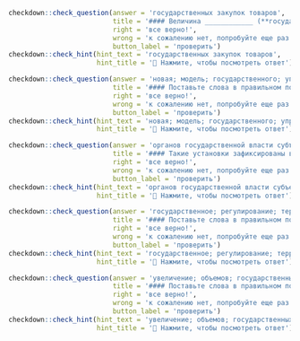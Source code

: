 ```r
checkdown::check_question(answer = 'государственных закупок товаров', 
                          title = '#### Величина ____________ (**государственный, закупка, товар**) и услуг является политической переменной и поэтому, как правило, экзогенной.',
                          right = 'все верно!', 
                          wrong = 'к сожалению нет, попробуйте еще раз...',
                          button_label = 'проверить')
checkdown::check_hint(hint_text = 'государственных закупок товаров',
                      hint_title = '🔎 Нажмите, чтобы посмотреть ответ')
```

```r
checkdown::check_question(answer = 'новая; модель; государственного; управления', 
                          title = '#### Поставьте слова в правильном порядке:',
                          right = 'все верно!', 
                          wrong = 'к сожалению нет, попробуйте еще раз...',
                          button_label = 'проверить')
checkdown::check_hint(hint_text = 'новая; модель; государственного; управления',
                      hint_title = '🔎 Нажмите, чтобы посмотреть ответ')
```

```r
checkdown::check_question(answer = 'органов государственной власти субъектов', 
                          title = '#### Такие установки зафиксированы в Стратегии научно-технологического развития Российской Федерации, для реализации которой «необходима консолидация усилий федеральных органов государственной власти, ____________ (**орган, государственный, власть, субъект**) Российской Федерации, научно-образовательного и предпринимательского сообществ, институтов гражданского общества по созданию благоприятных условий для применения достижений науки и технологий в интересах социально-экономического развития России».',
                          right = 'все верно!', 
                          wrong = 'к сожалению нет, попробуйте еще раз...',
                          button_label = 'проверить')
checkdown::check_hint(hint_text = 'органов государственной власти субъектов',
                      hint_title = '🔎 Нажмите, чтобы посмотреть ответ')
```

```r
checkdown::check_question(answer = 'государственное; регулирование; территориального; развития', 
                          title = '#### Поставьте слова в правильном порядке:',
                          right = 'все верно!', 
                          wrong = 'к сожалению нет, попробуйте еще раз...',
                          button_label = 'проверить')
checkdown::check_hint(hint_text = 'государственное; регулирование; территориального; развития',
                      hint_title = '🔎 Нажмите, чтобы посмотреть ответ')
```

```r
checkdown::check_question(answer = 'увеличение; объемов; государственных; закупок', 
                          title = '#### Поставьте слова в правильном порядке:',
                          right = 'все верно!', 
                          wrong = 'к сожалению нет, попробуйте еще раз...',
                          button_label = 'проверить')
checkdown::check_hint(hint_text = 'увеличение; объемов; государственных; закупок',
                      hint_title = '🔎 Нажмите, чтобы посмотреть ответ')
```

